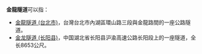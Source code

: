 '''金龍隧道'''可以指：
*[[金龍隧道_(台北市)|金龍隧道 (台北市)]]，台灣台北市內湖區環山路三段與金龍路間的一座公路隧道。
*[[金龙隧道_(长阳县)|金龙隧道 (长阳县)]]，中国湖北省长阳县沪渝高速公路长阳段上的一座隧道，全长8653公尺。

{{Disambig|Cat=四字隧道消歧義}}